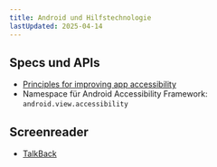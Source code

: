 ```yaml
---
title: Android und Hilfstechnologie
lastUpdated: 2025-04-14
---
```


## Specs und APIs

- [Principles for improving app accessibility](https://developer.android.com/guide/topics/ui/accessibility/principles?hl=de)
- Namespace für Android Accessibility Framework: `android.view.accessibility`

## Screenreader

- [TalkBack](https://support.google.com/accessibility/android/answer/6283677)
